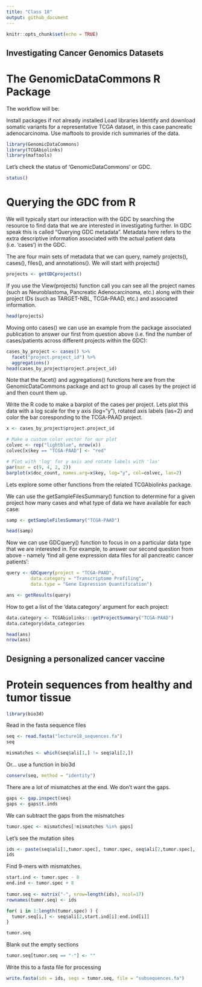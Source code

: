 ```yaml
---
title: "Class 18"
output: github_document
---
```


```r
knitr::opts_chunk$set(echo = TRUE)
```

## Investigating Cancer Genomics Datasets

# The GenomicDataCommons R Package

The workflow will be:

Install packages if not already installed
Load libraries
Identify and download somatic variants for a representative TCGA dataset, in this case pancreatic adenocarcinoma.
Use maftools to provide rich summaries of the data.
```r
library(GenomicDataCommons)
library(TCGAbiolinks)
library(maftools)
```

Let's check the status of 'GenomicDataCommons' or GDC.
```r
status()
```

# Querying the GDC from R

We will typically start our interaction with the GDC by searching the resource to find data that we are interested in investigating further. In GDC speak this is called “Querying GDC metadata”. Metadata here refers to the extra descriptive information associated with the actual patient data (i.e. ‘cases’) in the GDC.

The are four main sets of metadata that we can query, namely projects(), cases(), files(), and  annotations(). We will start with projects()

```r
projects <- getGDCprojects()
```

If you use the View(projects) function call you can see all the project names (such as Neuroblastoma, Pancreatic Adenocarcinoma, etc.) along with their project IDs (such as TARGET-NBL, TCGA-PAAD, etc.) and associated information.

```r
head(projects)
```

Moving onto cases() we can use an example from the package associated publication to answer our first from question above (i.e. find the number of cases/patients across different projects within the GDC):
```r
cases_by_project <- cases() %>%
  facet("project.project_id") %>%
  aggregations()
head(cases_by_project$project.project_id)
```

Note that the facet() and aggregations() functions here are from the GenomicDataCommons package and act to group all cases by the project id and then count them up.

Write the R code to make a barplot of the cases per project. Lets plot this data with a log scale for the y axis (log="y"), rotated axis labels (las=2) and color the bar coresponding to the TCGA-PAAD project.
```r
x <- cases_by_project$project.project_id

# Make a custom color vector for our plot
colvec <- rep("lightblue", nrow(x))
colvec[x$key == "TCGA-PAAD"] <- "red"

# Plot with 'log' for y axis and rotate labels with 'las'
par(mar = c(9, 4, 2, 2))  
barplot(x$doc_count, names.arg=x$key, log="y", col=colvec, las=2)
```

Lets explore some other functions from the related TCGAbiolinks package.

We can use the getSampleFilesSummary() function to determine for a given project how many cases and what type of data we have available for each case:

```r
samp <- getSampleFilesSummary("TCGA-PAAD")
```

```r
head(samp)
```

Now we can use GDCquery() function to focus in on a particular data type that we are interested in. For example, to answer our second question from above - namely ‘find all gene expression data files for all pancreatic cancer patients’:

```r
query <- GDCquery(project = "TCGA-PAAD",
         data.category = "Transcriptome Profiling",
         data.type = "Gene Expression Quantification")

ans <- getResults(query)
```

How to get a list of the 'data.category' argument for each project:
```r
data.category <- TCGAbiolinks:::getProjectSummary("TCGA-PAAD")
data.category$data_categories
```

```r
head(ans)
nrow(ans)
```

## Designing a personalized cancer vaccine

# Protein sequences from healthy and tumor tissue
```r
library(bio3d)
```

Read in the fasta sequence files
```r
seq <- read.fasta("lecture18_sequences.fa")
seq
```

```r
mismatches <- which(seq$ali[1,] != seq$ali[2,])
```

Or... use a function in bio3d
```r
conserv(seq, method = "identity")
```

There are a lot of mismatches at the end. We don't want the gaps.
```r
gaps <- gap.inspect(seq)
gaps <- gaps$t.inds
```

We can subtract the gaps from the mismatches
```r
tumor.spec <- mismatches[!mismatches %in% gaps]
```

Let's see the mutation sites
```r
ids <- paste(seq$ali[1,tumor.spec], tumor.spec, seq$ali[2,tumor.spec], sep = "")
ids
```


Find 9-mers with mismatches.
```r
start.ind <- tumor.spec - 8
end.ind <- tumor.spec + 8
  
tumor.seq <- matrix("-", nrow=length(ids), ncol=17)
rownames(tumor.seq) <- ids

for( i in 1:length(tumor.spec) ) {
  tumor.seq[i,] <- seq$ali[2,start.ind[i]:end.ind[i]]
}

tumor.seq
```

Blank out the empty sections
```r
tumor.seq[tumor.seq == "-"] <- ""
```


Write this to a fasta file for processing
```r
write.fasta(ids = ids, seqs = tumor.seq, file = "subsequences.fa")
```

